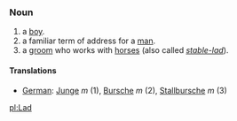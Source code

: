 ===Noun===

# a [[boy]].
# a familiar term of address for a [[man]].
# a [[groom]] who works with [[horse]]s (also called ''[[stable-lad]]'').

====Translations====

*[[German]]: [[Junge]] ''m'' (1), [[Bursche]] ''m'' (2), [[Stallbursche]] ''m'' (3)

[[pl:Lad]]